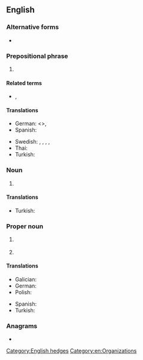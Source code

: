 {{also|Imo|imo|-imo}}
==English==

===Alternative forms===
* {{alter|en|imo}}

===Prepositional phrase===
{{en-prep phrase}}

# {{lb|en|informal|internet slang|text messaging}} {{initialism of|en|[[in my opinion]]}}

====Related terms====
* {{sense|internet slang, text messaging}} {{l|en|IMHO}}, {{l|en|IMNSHO}}

====Translations====
{{trans-top|in my opinion}}
* German: {{t+|de|meines Erachtens}} <{{t+|de|m. E.}}>, {{t|de|meiner Meinung nach}}
* Spanish: {{t|es|en mi opinión}}
{{trans-mid}}
* Swedish: {{t|sv|efter min mening|c}}, {{t|sv|enligt min åsikt|c}}, {{t|sv|enligt mitt förmenande}}, {{t|sv|i mitt tycke}}, {{t|sv|enligt mig}}
* Thai: {{t+|th|คหสต.}}
* Turkish: {{t+|tr|bence}}
{{trans-bottom}}

===Noun===
{{en-noun|~}}

# {{lb|en|business}} {{initialism of|en|[[information management officer]]}}

====Translations====
{{trans-top|information management officer}}
* Turkish: {{t|tr|bilgi yönetim subayı}}
{{trans-mid}}
{{trans-bottom}}

===Proper noun===
{{en-proper noun}}

# {{lb|en|nautical}} {{initialism of|en|International Maritime Organization}}
# {{initialism of|en|{{w|International Mathematical Olympiad}}}}

====Translations====
{{trans-top|International Maritime Organization}}
* Galician: {{t|gl|OMI|f}}
* German: {{t|de|Internationale Seeschifffahrts-Organisation|f}}
* Polish: {{t|pl|Międzynarodowa Organizacja Morska|f}}
{{trans-mid}}
* Spanish: {{t|es|OMI|f}}
* Turkish: {{t|tr|Uluslararası Denizcilik Teşkilatı}}
{{trans-bottom}}

===Anagrams===
* {{anagrams|en|a=imo|IOM|MOI|Mio|mo'i|moi|omi}}

[[Category:English hedges]]
[[Category:en:Organizations]]